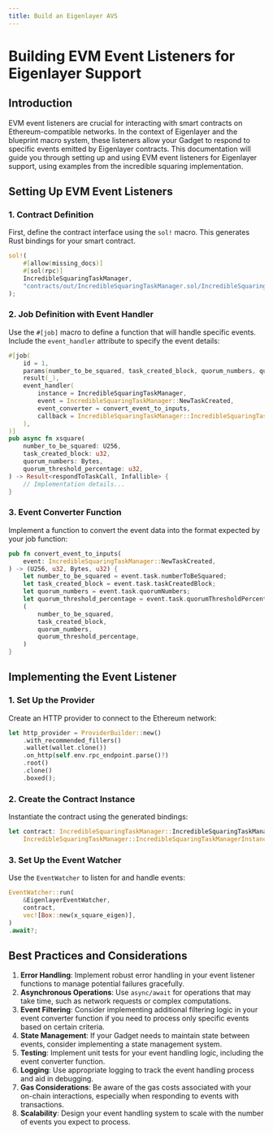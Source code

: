 ```yaml
---
title: Build an Eigenlayer AVS
---
```


# Building EVM Event Listeners for Eigenlayer Support

## Introduction

EVM event listeners are crucial for interacting with smart contracts on Ethereum-compatible networks. In the context of Eigenlayer and the blueprint macro system, these listeners allow your Gadget to respond to specific events emitted by Eigenlayer contracts. This documentation will guide you through setting up and using EVM event listeners for Eigenlayer support, using examples from the incredible squaring implementation.

## Setting Up EVM Event Listeners

### 1. Contract Definition

First, define the contract interface using the `sol!` macro. This generates Rust bindings for your smart contract.

```rust
sol!(
    #[allow(missing_docs)]
    #[sol(rpc)]
    IncredibleSquaringTaskManager,
    "contracts/out/IncredibleSquaringTaskManager.sol/IncredibleSquaringTaskManager.json"
);
```

### 2. Job Definition with Event Handler

Use the `#[job]` macro to define a function that will handle specific events. Include the `event_handler` attribute to specify the event details:

```rust
#[job(
    id = 1,
    params(number_to_be_squared, task_created_block, quorum_numbers, quorum_threshold_percentage),
    result(_),
    event_handler(
        instance = IncredibleSquaringTaskManager,
        event = IncredibleSquaringTaskManager::NewTaskCreated,
        event_converter = convert_event_to_inputs,
        callback = IncredibleSquaringTaskManager::IncredibleSquaringTaskManagerCalls::respondToTask
    ),
)]
pub async fn xsquare(
    number_to_be_squared: U256,
    task_created_block: u32,
    quorum_numbers: Bytes,
    quorum_threshold_percentage: u32,
) -> Result<respondToTaskCall, Infallible> {
    // Implementation details...
}
```

### 3. Event Converter Function

Implement a function to convert the event data into the format expected by your job function:

```rust
pub fn convert_event_to_inputs(
    event: IncredibleSquaringTaskManager::NewTaskCreated,
) -> (U256, u32, Bytes, u32) {
    let number_to_be_squared = event.task.numberToBeSquared;
    let task_created_block = event.task.taskCreatedBlock;
    let quorum_numbers = event.task.quorumNumbers;
    let quorum_threshold_percentage = event.task.quorumThresholdPercentage;
    (
        number_to_be_squared,
        task_created_block,
        quorum_numbers,
        quorum_threshold_percentage,
    )
}
```

## Implementing the Event Listener

### 1. Set Up the Provider

Create an HTTP provider to connect to the Ethereum network:

```rust
let http_provider = ProviderBuilder::new()
    .with_recommended_fillers()
    .wallet(wallet.clone())
    .on_http(self.env.rpc_endpoint.parse()?)
    .root()
    .clone()
    .boxed();
```

### 2. Create the Contract Instance

Instantiate the contract using the generated bindings:

```rust
let contract: IncredibleSquaringTaskManager::IncredibleSquaringTaskManagerInstance =
    IncredibleSquaringTaskManager::IncredibleSquaringTaskManagerInstance::new(contract_address, provider);
```

### 3. Set Up the Event Watcher

Use the `EventWatcher` to listen for and handle events:

```rust
EventWatcher::run(
    &EigenlayerEventWatcher,
    contract,
    vec![Box::new(x_square_eigen)],
)
.await?;
```

## Best Practices and Considerations

1. **Error Handling**: Implement robust error handling in your event listener functions to manage potential failures gracefully.
2. **Asynchronous Operations**: Use `async/await` for operations that may take time, such as network requests or complex computations.
3. **Event Filtering**: Consider implementing additional filtering logic in your event converter function if you need to process only specific events based on certain criteria.
4. **State Management**: If your Gadget needs to maintain state between events, consider implementing a state management system.
5. **Testing**: Implement unit tests for your event handling logic, including the event converter function.
6. **Logging**: Use appropriate logging to track the event handling process and aid in debugging.
7. **Gas Considerations**: Be aware of the gas costs associated with your on-chain interactions, especially when responding to events with transactions.
8. **Scalability**: Design your event handling system to scale with the number of events you expect to process.
